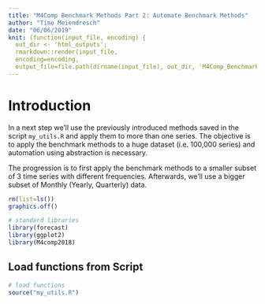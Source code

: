 ```yaml
---
title: "M4Comp Benchmark Methods Part 2: Automate Benchmark Methods"
author: "Timo Meiendresch"
date: "06/06/2019"
knit: (function(input_file, encoding) {
  out_dir <- 'html_outputs';
  rmarkdown::render(input_file,
  encoding=encoding,
  output_file=file.path(dirname(input_file), out_dir, 'M4Comp_Benchmarks2.html'))})
---
```


# Introduction

In a next step we'll use the previously introduced methods saved in the script `my_utils.R` and apply them to more than one series. The objective is to apply the benchmark methods to a huge dataset (i.e. 100,000 series) and automation using abstraction is necessary. 

The progression is to first apply the benchmark methods to a smaller subset of 3 time series with different frequencies. Afterwards, we'll use a bigger subset of Monthly (Yearly, Quarterly) data.

```r
rm(list=ls())
graphics.off()
```

```r
# standard libraries
library(forecast)
library(ggplot2)
library(M4comp2018)
```

## Load functions from Script

```r
# load functions
source("my_utils.R")
```




